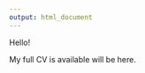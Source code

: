 ```yaml
---
output: html_document
---
```

<link rel="stylesheet" href="styles.css" type="text/css">



Hello!


My full CV is available will be here.
